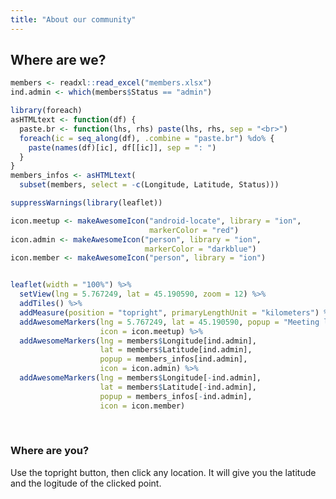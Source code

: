 ```yaml
---
title: "About our community"
---
```


## Where are we?

```r
members <- readxl::read_excel("members.xlsx")
ind.admin <- which(members$Status == "admin")

library(foreach)
asHTMLtext <- function(df) {
  paste.br <- function(lhs, rhs) paste(lhs, rhs, sep = "<br>")
  foreach(ic = seq_along(df), .combine = "paste.br") %do% {
    paste(names(df)[ic], df[[ic]], sep = ": ")
  }
}
members_infos <- asHTMLtext(
  subset(members, select = -c(Longitude, Latitude, Status)))

suppressWarnings(library(leaflet))

icon.meetup <- makeAwesomeIcon("android-locate", library = "ion", 
                               markerColor = "red")
icon.admin <- makeAwesomeIcon("person", library = "ion", 
                              markerColor = "darkblue")
icon.member <- makeAwesomeIcon("person", library = "ion")


leaflet(width = "100%") %>% 
  setView(lng = 5.767249, lat = 45.190590, zoom = 12) %>% 
  addTiles() %>% 
  addMeasure(position = "topright", primaryLengthUnit = "kilometers") %>%
  addAwesomeMarkers(lng = 5.767249, lat = 45.190590, popup = "Meeting location",
                    icon = icon.meetup) %>%
  addAwesomeMarkers(lng = members$Longitude[ind.admin], 
                    lat = members$Latitude[ind.admin], 
                    popup = members_infos[ind.admin],
                    icon = icon.admin) %>%
  addAwesomeMarkers(lng = members$Longitude[-ind.admin], 
                    lat = members$Latitude[-ind.admin], 
                    popup = members_infos[-ind.admin],
                    icon = icon.member)
```
<br>

### Where are you?

Use the topright button, then click any location. It will give you the latitude and the logitude of the clicked point.